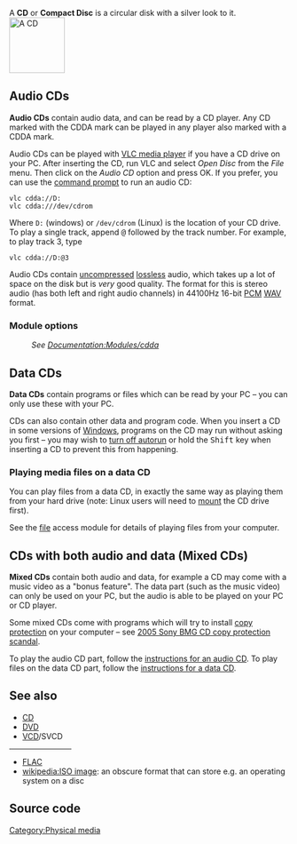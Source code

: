 {{wikipedia|Compact disc}}
A '''CD''' or '''Compact Disc''' is a circular disk with a silver look to it.
[[File:CD.png|100px|thumb|alt=|right|A CD]]

== Audio CDs ==
{{protocol|CDDA|info=Usage: cdda://device@track}}

'''Audio CDs''' contain audio data, and can be read by a CD player. Any CD marked with the CDDA mark can be played in any player also marked with a CDDA mark.

Audio CDs can be played with [[VLC media player]] if you have a CD drive on your PC. After inserting the CD, run VLC and select ''Open Disc'' from the ''File'' menu. Then click on the ''Audio CD'' option and press OK. If you prefer, you can use the [[command prompt]] to run an audio CD:
 vlc cdda://D:
 vlc cdda:///dev/cdrom
Where <code>D:</code> (windows) or <code>/dev/cdrom</code> (Linux) is the location of your CD drive. To play a single track, append <kbd>@</kbd> followed by the track number. For example, to play track 3, type
 vlc cdda://D:@3

Audio CDs contain [[uncompress]]ed [[lossless]] audio, which takes up a lot of space on the disk but is ''very'' good quality. The format for this is stereo audio (has both left and right audio channels) in 44100Hz 16-bit [[PCM]] [[WAV]] format. 

=== Module options ===
:''See [[Documentation:Modules/cdda]]''

== Data CDs ==
'''Data CDs''' contain programs or files which can be read by your PC&nbsp;&ndash; you can only use these with your PC.

CDs can also contain other data and program code. When you insert a CD in some versions of [[Windows]], programs on the CD may run without asking you first&nbsp;&ndash; you may wish to [https://www.howtogeek.com/236241/how-to-enable-disable-and-customize-autoplay-in-windows-10/ turn off autorun] or hold the <kbd>Shift</kbd> key when inserting a CD to prevent this from happening.

=== Playing media files on a data CD ===
You can play files from a data CD, in exactly the same way as playing them from your hard drive (note: Linux users will need to [[wikipedia:Mount (computing)|mount]] the CD drive first).

See the [[file]] access module for details of playing files from your computer.

== CDs with both audio and data (Mixed CDs) ==
'''Mixed CDs''' contain both audio and data, for example a CD may come with a music video as a "bonus feature". The data part (such as the music video) can only be used on your PC, but the audio is able to be played on your PC or CD player.

Some mixed CDs come with programs which will try to install [[copy protection]] on your computer&nbsp;&ndash; see [[wikipedia:2005 Sony BMG CD copy protection scandal|2005 Sony BMG CD copy protection scandal]].

To play the audio CD part, follow the [[#Audio CDs|instructions for an audio CD]]. To play files on the data CD part, follow the [[#Data CDs|instructions for a data CD]].

==See also==
* [[CD]]
* [[DVD]]
* [[VCD]]/SVCD
<hr style="width:8em;" />
* [[FLAC]]
* [[wikipedia:ISO image]]: an obscure format that can store e.g. an operating system on a disc

== Source code ==
{{file|modules/access/cdda.c|access module}}

[[Category:Physical media]]